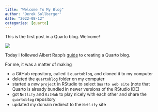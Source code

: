 ```yaml
---
title: "Welcome To My Blog"
author: "Derek Sollberger"
date: "2022-08-12"
categories: [quarto]
---
```


This is the first post in a Quarto blog. Welcome!

![](thumbnail.jpg)

Today I followed Albert Rapp's [guide](https://albert-rapp.de/posts/13_quarto_blog_writing_guide/13_quarto_blog_writing_guide.html) to creating a Quarto blog.

For me, it was a matter of making

-   a GitHub repository, called it `quartoblog`, and cloned it to my computer
-   deleted the `quartoblog` folder on my computer
-   started a *new* `project` in RStudio to select `Quarto web site` (note that Quarto is already bundled in newer versions of the RStudio IDE)
- got `Netlify` and `GitHub` to play nicely with each other and share the `quartoblog` repository
- updated my domain redirect to the `Netlify` site